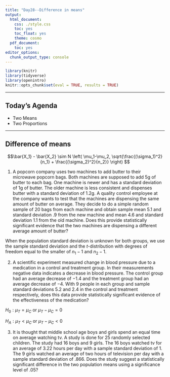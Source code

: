 ```yaml
---
title: "Day28--Difference in means"
output:
  html_document:
    css: ./style.css
    toc: yes
    toc_float: yes
    theme: cosmo
  pdf_document:
    toc: yes
editor_options:
  chunk_output_type: console
---
```

  
```r
library(knitr)
library(tidyverse)
library(openintro)
knitr::opts_chunk$set(eval = TRUE, results = TRUE)
```

---
  
## Today's Agenda

- Two Means
- Two Proportions

---

## Difference of means

$$\bar{X_1} - \bar{X_2} \sim N \left( \mu_1-\mu_2, \sqrt{\frac{(\sigma_1)^2}{n_1} + \frac{(\sigma_2)^2}{n_2}} \right) $$


1. A popcorn company uses two machines to add butter to their microwave popcorn bags. Both machines are supposed to add $5$g of butter to each bag. One machine is newer and has a standard deviation of $1$g of butter. The older machine is less consistent and dispenses butter with a standard deviation of $1.2$g. A quality control employee at the company wants to test that the machines are dispensing the same amount of butter on average. They decide to do a simple random sample of $20$ bags from each machine and obtain sample mean $5.1$ and standard deviation $.9$ from the new machine and mean $4.6$ and standard deviation $1.1$ from the old machine. Does this provide statistically significant evidence that the two machines are dispensing a different average amount of butter?



When the population standard deviation is unknown for both groups, we use the sample standard deviation and the $t$-distribution with degrees of freedom equal to the smaller of $n_1-1$ and $n_2-1$.

2. A scientific experiment measured change in blood pressure due to a medication in a control and treatment group. In their measurements negative data indicates a decrease in blood pressure. The control group had an average decrease of $-1.4$ and the treatment group had an average decrease of $-4$. With $9$ people in each group and sample standard deviations $5.2$ and $2.4$ in the control and treatment respectively, does this data provide statistically significant evidence of the effectiveness of the medication?

$H_0: \mu_T = \mu_C$ or $\mu_T - \mu_C = 0$

$H_A: \mu_T < \mu_C$ or $\mu_T-\mu_C <0$


3. It is thought that middle school age boys and girls spend an equal time on average watching tv. A study is done for $25$ randomly selected children. The study had $16$ boys and $9$ girls. The $16$ boys watched tv for an average of $3.22$ hours per day with a sample standard deviation of $1$. The $9$ girls watched an average of two hours of television per day with a sample standard deviation of $.866$. Does the study suggest a statistically significant difference in the two population means using a significance level of $.05$?


